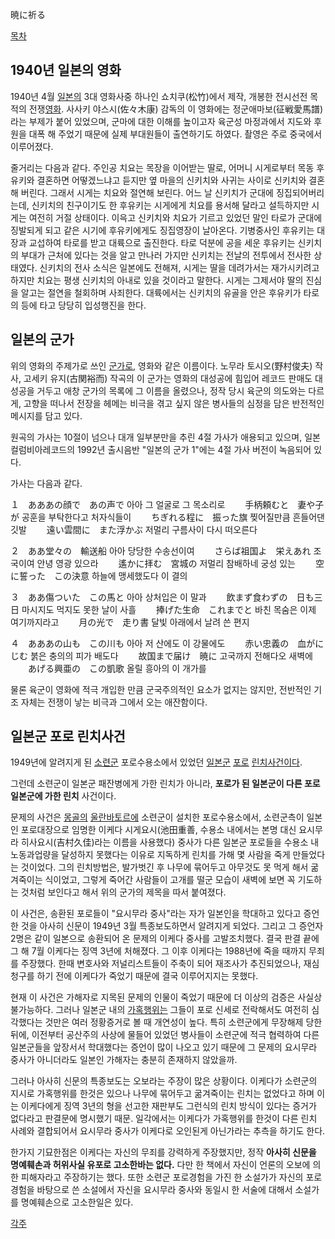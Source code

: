 暁に祈る

[[목차]]

== 1940년 일본의 영화 ==
1940년 4월 [[일본]]의 3대 영화사중 하나인 쇼치쿠(松竹)에서 제작, 개봉한 전시선전 목적의 전쟁[[영화]].
사사키 야스시(佐々木康) 감독의 이 영화에는 정군애마보(征戦愛馬譜)라는 부제가 붙어 있었으며, 군마에 대한 이해를 높이고자 육군성 마정과에서 지도와 후원을 대폭 해 주었기 때문에 실제 부대원들이 출연하기도 하였다. 촬영은 주로 중국에서 이루어졌다.

줄거리는 다음과 같다.
주인공 치요는 목장을 이어받는 딸로, 어머니 시게로부터 목동 후유키와 결혼하면 어떻겠느냐고 듣지만 옆 마을의 신키치와 사귀는 사이로 신키치와 결혼해 버린다. 그래서 시게는 치요와 절연해 보린다. 어느 날 신키치가 군대에 징집되어버리는데, 신키치의 친구이기도 한 후유키는 시게에게 치요를 용서해 달라고 설득하지만 시게는 여전히 거절 상태이다.
이윽고 신키치와 치요가 기르고 있었던 말인 타로가 군대에 징발되게 되고 같은 시기에 후유키에게도 징집영장이 날아온다. 기병중사인 후유키는 대장과 교섭하여 타로를 받고 대륙으로 출진한다. 타로 덕분에 공을 세운 후유키는 신키치의 부대가 근처에 있다는 것을 알고 만나러 가지만 신키치는 전날의 전투에서 전사한 상태였다.
신키치의 전사 소식은 일본에도 전해져, 시게는 딸을 데려가서는 재가시키려고 하지만 치요는 평생 신키치의 아내로 있을 것이라고 말한다. 시게는 그제서야 딸의 진심을 알고는 절연을 철회하며 사죄한다. 대륙에서는 신키치의 유골을 안은 후유키가 타로의 등에 타고 당당히 입성행진을 한다.

== 일본의 군가 ==
위의 영화의 주제가로 쓰인 [[군가]]로, 영화와 같은 이름이다.
노무라 토시오(野村俊夫) 작사, 고세키 유지(古関裕而) 작곡의 이 군가는 영화의 대성공에 힘입어 레코드 판매도 대성공을 거두고 애창 군가의 목록에 그 이름을 올렸으나, 정작 당시 육군의 의도와는 다르게, 고향을 떠나서 전장을 헤메는 비극을 겪고 싶지 않은 병사들의 심정을 담은 반전적인 메시지를 담고 있다. 

원곡의 가사는 10절이 넘으나 대개 일부분만을 추린 4절 가사가 애용되고 있으며, 일본컬럼비아레코드의 1992년 출시음반 "일본의 군가 1"에는 4절 가사 버전이 녹음되어 있다.

{{{#!html
<object style="height: 360px; width: 480px"><param name="movie" value="http://www.youtube.com/v/bxgPQff1NBc?version=3"><param name="allowFullScreen" value="true"><param name="allowScriptAccess" value="always"><embed src="http://www.youtube.com/v/bxgPQff1NBc?version=3" type="application/x-shockwave-flash" allowfullscreen="true" allowScriptAccess="always" width="480" height="360"></object>}}}

가사는 다음과 같다.

１　あああの顔で　あの声で  아아 그 얼굴로 그 목소리로
　　手柄頼むと　妻や子が  공훈을 부탁한다고 처자식들이
　　ちぎれる程に　振った旗  찢어질만큼 흔들어댄 깃발
　　遠い雲間に　また浮かぶ  저멀리 구름사이 다시 떠오른다

２　ああ堂々の　輸送船  아아 당당한 수송선이여
　　さらば祖国よ　栄えあれ  조국이여 안녕 영광 있으라
　　遙かに拝む　宮城の  저멀리 참배하네 궁성 있는
　　空に誓った　この決意 하늘에 맹세했도다 이 결의

３　ああ傷ついた　この馬と  아아 상처입은 이 말과
　　飲まず食わずの　日も三日  마시지도 먹지도 못한 날이 사흘
　　捧げた生命　これまでと  바친 목숨은 이제 여기까지라고
　　月の光で　走り書  달빛 아래에서 날려 쓴 편지

４　あああの山も　この川も  아아 저 산에도 이 강물에도
　　赤い忠義の　血がにじむ  붉은 충의의 피가 배도다
　　故国まで届け　暁に  고국까지 전해다오 새벽에
　　あげる興亜の　この凱歌  올릴 흥아의 이 개가를

물론 육군이 영화에 적극 개입한 만큼 군국주의적인 요소가 없지는 않지만, 전반적인 기조 자체는 전쟁이 낳는 비극과 그에서 오는 애잔함이다. 

== 일본군 포로 린치사건 ==
1949년에 알려지게 된 [[소련군]] 포로수용소에서 있었던 [[일본군]] [[포로]] [[린치]]사건이다.

그런데 소련군이 일본군 패잔병에게 가한 린치가 아니라, '''포로가 된 일본군이 다른 포로 일본군에 가한 린치''' 사건이다.

문제의 사건은 [[몽골]]의 [[울란바토르]]에 소련군이 설치한 포로수용소에서, 소련군측이 일본인 포로대장으로 임명한 이케다 시게요시(池田重善, 수용소 내에서는 본명 대신 요시무라 히사요시(吉村久佳)라는 이름을 사용했다) 중사가 다른 일본군 포로들을 수용소 내 노동과업량을 달성하지 못했다는 이유로 지독하게 린치를 가해 몇 사람을 죽게 만들었다는 것이었다. 그의 린치방법은, 발가벗긴 후 나무에 묶어두고 아무것도 못 먹게 해서 굶겨죽이는 식이었고, 그렇게 죽어간 사람들이 고개를 떨군 모습이 새벽에 보면 꼭 기도하는 것처럼 보인다고 해서 위의 군가의 제목을 따서 붙여졌다. 

이 사건은, 송환된 포로들이 "요시무라 중사"라는 자가 일본인을 학대하고 있다고 증언한 것을 아사히 신문이 1949년 3월 특종보도하면서 알려지게 되었다. 그리고 그 증언자 2명은 같이 일본으로 송환되어 온 문제의 이케다 중사를 고발조치했다. 결국 판결 끝에 그 해 7월 이케다는 징역 3년에 처해졌다. 그 이후 이케다는 1988년에 죽을 때까지 무죄를 주장했다. 한때 변호사와 저널리스트들이 주축이 되어 재조사가 추진되었으나, 재심청구를 하기 전에 이케다가 죽었기 때문에 결국 이루어지지는 못했다.

현재 이 사건은 가해자로 지목된 문제의 인물이 죽었기 때문에 더 이상의 검증은 사실상 불가능하다. 그러나 일본군 내의 [[가혹행위]]는 그들이 포로 신세로 전락해서도 여전히 심각했다는 것만은 여러 정황증거로 볼 때 개연성이 높다. 특히 소련군에게 무장해제 당한 뒤에, 이전부터 공산주의 사상에 물들어 있었던 병사들이 소련군에 적극 협력하여 다른 일본군들을 앞장서서 학대했다는 증언이 많이 나오고 있기 때문에 그 문제의 요시무라 중사가 아니더라도 일본인 가해자는 충분히 존재하지 않았을까.

그러나 아사히 신문의 특종보도는 오보라는 주장이 많은 상황이다. 이케다가 소련군의 지시로 가혹행위를 한것은 있으나 나무에 묶어두고 굶겨죽이는 린치는 없었다고 하며 이는 이케다에게 징역 3년의 형을 선고한 재판부도 그런식의 린치 방식이 있다는 증거가 없다라고 판결문에 명시했기 때문. 일각에서는 이케다가 가혹행위를 한것이 다른 린치 사례와 결합되어서 요시무라 중사가 이케다로 오인된게 아닌가라는 추측을 하기도 한다. 

한가지 기묘한점은 이케다는 자신의 무죄를 강력하게 주장했지만, 정작 '''아사히 신문을 명예훼손과 허위사실 유포로 고소한바는 없다.''' 다만 한 책에서 자신이 언론의 오보에 의한 피해자라고 주장하기는 했다. 또한 소련군 포로경험을 가진 한 소설가가 자신의 포로경험을 바탕으로 쓴 소설에서 자신을 요시무라 중사와 동일시 한 서술에 대해서 소설가를 명예훼손으로 고소한일은 있다.


[[각주]]
